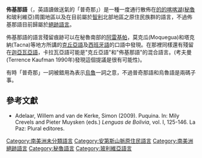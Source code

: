 {{noteTA
|T=zh-hant:佈基那語; zh-hans:布基那语
|G1=Puquina language
}}
{{rough translation}}
{{rewrite}}
{{Infobox language
|name= 佈基那語
|nativename= {{lang|en|Puquina}}
|region= [[秘魯|秘魯]]之[[的的喀喀湖|的的喀喀湖]]南岸
|extinct=18世紀
|familycolor=American
|family=未分類語言
|iso3=puq
|linglist=puq
}}

'''佈基那語'''（{{lang-qu|Pukina}}，英語讀做送氣的「普奇那」）是一種一度通行散佈在[[的的喀喀湖|的的喀喀湖]]([[秘魯|秘魯]]和玻利維亞)周圍地區以及在目前屬於[[智利|智利]]北部地區之原住民族群的語言，不過佈基那語目前歸屬於[[絕跡語言|絕跡語言]]。

佈基那語的語言殘留痕跡可以在秘魯南部的[[阿雷基帕|阿雷基帕]]，莫克瓜(Moquegua)和塔克納(Tacna)等地方所講的[[克丘亞語|克丘亞語]]及[[西班牙語|西班牙語]]的口語中發現。在那裡同樣還有殘留在[[卡拉瓦亞語|迦亞瓦亞語]]，卡拉瓦亞語可能是"克丘亞語"和"佈基那語"的混合語言。(考夫曼(Terrence Kaufman 1990年)發現這個提議是很有可能性)。 

有時「普奇那」一詞被錯用為表示[[烏魯語|烏魯]]一詞之意，不過普奇那語和烏魯語是兩碼子事。

==參考文獻==
{{refbegin}}
* Adelaar, Willem and van de Kerke, Simon (2009). Puquina. In: Mily Crevels and Pieter Muysken (eds.) ''Lenguas de Bolivia'', vol. I, 125-146. La Paz: Plural editores. {{es icon}}
{{refend}}

[[Category:南美洲未分類語言|Category:南美洲未分類語言]]
[[Category:安第斯山脈原住民語言|Category:安第斯山脈原住民語言]]
[[Category:南美洲絕跡語言|Category:南美洲絕跡語言]]
[[Category:秘魯語言|Category:秘魯語言]]
[[Category:玻利維亞語言|Category:玻利維亞語言]]